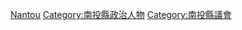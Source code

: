 [[Category:臺灣各地縣市議員|Nantou]]
[[Category:南投縣政治人物|Category:南投縣政治人物]]
[[Category:南投縣議會|Category:南投縣議會]]